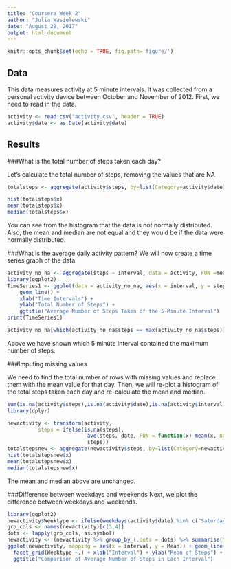 ---
title: "Coursera Week 2"
author: "Julia Wasielewski"
date: "August 29, 2017"
output: html_document
---

```{r setup, include=FALSE}
knitr::opts_chunk$set(echo = TRUE, fig.path='figure/')
```

## Data
This data measures activity at 5 minute intervals.  It was collected from a personal activity device between October and November of 2012.  First, we need to read in the data.



```{r activity}
activity <- read.csv("activity.csv", header = TRUE)
activity$date <- as.Date(activity$date)

```

## Results

###What is the total number of steps taken each day?

Let's calculate the total number of steps, removing the values that are NA

```{r total}
totalsteps <- aggregate(activity$steps, by=list(Category=activity$date), FUN=sum, na.rm = TRUE)

hist(totalsteps$x)
mean(totalsteps$x)
median(totalsteps$x)
```

You can see from the histogram that the data is not normally distributed.  Also, the mean and median are not equal and they would be if the data were normally distributed.

###What is the average daily activity pattern?
We will now create a time series graph of the data.
```{r average}
activity_no_na <- aggregate(steps ~ interval, data = activity, FUN =mean)
library(ggplot2)
TimeSeries1 <- ggplot(data = activity_no_na, aes(x = interval, y = steps)) + 
    geom_line() +
    xlab("Time Intervals") + 
    ylab("Total Number of Steps") +
    ggtitle("Average Number of Steps Taken of the 5-Minute Interval")
print(TimeSeries1)

activity_no_na[which(activity_no_na$steps == max(activity_no_na$steps)),]
```
Above we have shown which 5 minute interval contained the maximum number of steps.

###Imputing missing values

We need to find the total number of rows with missing values and replace them with the mean value for that day.  Then, we will re-plot a histogram of the total steps taken each day and re-calculate the mean and median.
```{r missing}
sum(is.na(activity$steps),is.na(activity$date),is.na(activity$interval))
library(dplyr)

newactivity <- transform(activity, 
          steps = ifelse(is.na(steps), 
                          ave(steps, date, FUN = function(x) mean(x, na.rm = TRUE)), 
                          steps))
totalstepsnew <- aggregate(newactivity$steps, by=list(Category=newactivity$date), FUN=sum, na.rm = TRUE)
hist(totalstepsnew$x)
mean(totalstepsnew$x)
median(totalstepsnew$x)
```
The mean and median above are unchanged.

###Difference between weekdays and weekends
Next, we plot the difference between weekdays and weekends.
```{r weekdays}
library(ggplot2)
newactivity$Weektype <- ifelse(weekdays(activity$date) %in% c("Saturday", "Sunday"), "weekend", "weekday")
grp_cols <- names(newactivity)[c(3,4)]
dots <- lapply(grp_cols, as.symbol)
newactivity <- (newactivity %>% group_by_(.dots = dots) %>% summarise(Mean = mean(steps, na.rm=TRUE)))
ggplot(newactivity, mapping = aes(x = interval, y = Mean)) + geom_line() +
  facet_grid(Weektype ~.) + xlab("Interval") + ylab("Mean of Steps") +
  ggtitle("Comparison of Average Number of Steps in Each Interval")
```
